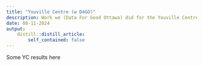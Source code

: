 ```yaml
---
title: "Youville Centre (w D4GO)"
description: Work we (Data For Good Ottawa) did for the Youville Centre
date: 08-11-2024
output:
    distill::distill_article:
        self_contained: false
---
```



Some YC results here